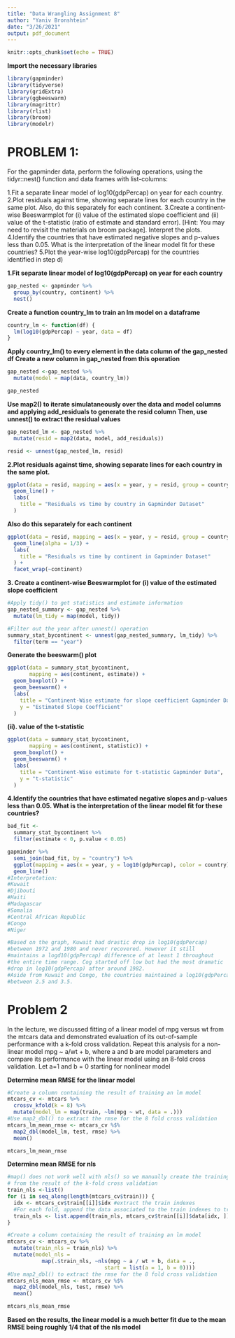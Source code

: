 ```yaml
---
title: "Data Wrangling Assignment 8"
author: "Yaniv Bronshtein"
date: "3/26/2021"
output: pdf_document
---
```


```r
knitr::opts_chunk$set(echo = TRUE)
```

**Import the necessary libraries**
```r
library(gapminder)
library(tidyverse)
library(gridExtra)
library(ggbeeswarm)
library(magrittr)
library(rlist)
library(broom)
library(modelr)
```

# PROBLEM 1:

For the gapminder data, perform the following operations, using the 
tidyr::nest() function and data frames with list-columns:

1.Fit a separate linear model of log10(gdpPercap) on year for each country.
2.Plot residuals against time, showing separate lines for each country in the 
same plot. Also, do this separately for each continent.
3.Create a continent-wise Beeswarmplot for (i) value of the estimated slope 
coefficient and (ii) value of the t-statistic 
(ratio of estimate and standard error). [Hint: You may need to revisit the 
materials on broom package]. Interpret the plots.
4.Identify the countries that have estimated negative slopes and p-values less than 0.05. What is the interpretation of the linear model fit for these countries?
5.Plot the year-wise log10(gdpPercap) for the countries identified in step d)


**1.Fit separate linear model of log10(gdpPercap) on year for each country**
```r
gap_nested <- gapminder %>% 
  group_by(country, continent) %>%
  nest()
```

**Create a function country_lm to train an lm model on a dataframe**
```r
country_lm <- function(df) {
  lm(log10(gdpPercap) ~ year, data = df)
}
```

**Apply country_lm() to every element in the data column of the gap_nested df**
**Create a new column in gap_nested from this operation**
```r
gap_nested <-gap_nested %>%
  mutate(model = map(data, country_lm))

gap_nested
```

**Use map2() to iterate simulataneously over the data and model columns and applying add_residuals to generate the resid column**
**Then, use unnest() to extract the residual values**
```r
gap_nested_lm <- gap_nested %>%
  mutate(resid = map2(data, model, add_residuals))

resid <- unnest(gap_nested_lm, resid)
```


**2.Plot residuals against time, showing separate lines for each country in the same plot.**
```r
ggplot(data = resid, mapping = aes(x = year, y = resid, group = country)) +
  geom_line() + 
  labs(
    title = "Residuals vs time by country in Gapminder Dataset"
  )
```

**Also do this separately for each continent**
```r
ggplot(data = resid, mapping = aes(x = year, y = resid, group = country)) +
  geom_line(alpha = 1/3) + 
  labs(
    title = "Residuals vs time by continent in Gapminder Dataset"
  ) + 
  facet_wrap(~continent)
```

**3. Create a continent-wise Beeswarmplot for** 
**(i) value of the estimated slope coefficient**
```r
#Apply tidy() to get statistics and estimate information
gap_nested_summary <- gap_nested %>%
  mutate(lm_tidy = map(model, tidy))

#Filter out the year after unnest() operation
summary_stat_bycontinent <- unnest(gap_nested_summary, lm_tidy) %>%
  filter(term == "year")
```
**Generate the beeswarm() plot**
```r
ggplot(data = summary_stat_bycontinent,
       mapping = aes(continent, estimate)) +
  geom_boxplot() +
  geom_beeswarm() + 
  labs(
    title = "Continent-Wise estimate for slope coefficient Gapminder Data",
    y = "Estimated Slope Coefficient"
  )

```

**(ii). value of the t-statistic**
```r
ggplot(data = summary_stat_bycontinent,
       mapping = aes(continent, statistic)) +
  geom_boxplot() +
  geom_beeswarm() +
  labs(
    title = "Continent-Wise estimate for t-statistic Gapminder Data",
    y = "t-statistic"
  )
```

**4.Identify the countries that have estimated negative slopes and p-values less** 
**than 0.05. What is the interpretation of the linear model fit for these countries?**
```r
bad_fit <- 
  summary_stat_bycontinent %>%
  filter(estimate < 0, p.value < 0.05)

gapminder %>%
  semi_join(bad_fit, by = "country") %>%
  ggplot(mapping = aes(x = year, y = log10(gdpPercap), color = country)) + 
  geom_line()
#Interpretation: 
#Kuwait
#Djibouti
#Haiti
#Madagascar
#Somalia
#Central African Republic
#Congo
#Niger

#Based on the graph, Kuwait had drastic drop in log10(gdpPercap)
#between 1972 and 1980 and never recovered. However it still 
#maintains a logd10(gdpPercap) difference of at least 1 throughout
#the entire time range. Cog started off low but had the most dramatic
#drop in log10(gdpPercap) after around 1982.
#Aside from Kuwait and Congo, the countries maintained a log10(gdpPercap)
#between 2.5 and 3.5.
```

# Problem 2
In the lecture, we discussed fitting of a linear model of mpg versus wt from 
the mtcars data and demonstrated evaluation of its out-of-sample performance
with a k-fold cross validation. Repeat this analysis for a non-linear model 
mpg ~ a/wt + b, where a and b are model parameters and compare its performance 
with the linear model using an 8-fold cross validation.
Let a=1 and b = 0 starting for nonlinear model


**Determine mean RMSE for the linear model**
```r
#Create a column containing the result of training an lm model
mtcars_cv <- mtcars %>%
  crossv_kfold(k = 8) %>%
  mutate(model_lm = map(train, ~lm(mpg ~ wt, data = .)))
#Use map2_dbl() to extract the rmse for the 8 fold cross validation
mtcars_lm_mean_rmse <- mtcars_cv %$%
  map2_dbl(model_lm, test, rmse) %>%
  mean()

mtcars_lm_mean_rmse
```

**Determine mean RMSE for nls**
```r
#map() does not work well with nls() so we manually create the training list
# from the result of the k-fold cross validation
train_nls <-list()  
for (i in seq_along(length(mtcars_cv$train))) {
  idx <- mtcars_cv$train[[i]]$idx #extract the train indexes
  #For each fold, append the data associated to the train indexes to train_nls
  train_nls <- list.append(train_nls, mtcars_cv$train[[i]]$data[idx, ])
}

#Create a column containing the result of training an lm model
mtcars_cv <- mtcars_cv %>% 
  mutate(train_nls = train_nls) %>%  
  mutate(model_nls = 
           map(.$train_nls, ~nls(mpg ~ a / wt + b, data = ., 
                               start = list(a = 1, b = 0))))
#Use map2_dbl() to extract the rmse for the 8 fold cross validation
mtcars_nls_mean_rmse <- mtcars_cv %$%
  map2_dbl(model_nls, test, rmse) %>%
  mean()

mtcars_nls_mean_rmse
```

**Based on the results, the linear model is a much better fit due to the mean RMSE being roughly 1/4 that of the nls model**
